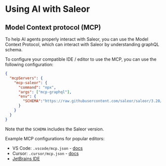 # Using AI with Saleor

## Model Context protocol (MCP)

To help AI agents properly interact with Saleor, you can use the Model Context Protocol, which can interact with Saleor by understanding graphQL schema.

To configure your compatible IDE / editor to use the MCP, you can use the following configuration:

```json
{
  "mcpServers": {
    "mcp-saleor": {
      "command": "npx",
      "args": ["mcp-graphql"],
      "env": {
        "SCHEMA":"https://raw.githubusercontent.com/saleor/saleor/3.20/saleor/graphql/schema.graphql"
      }
    }
  }
}

```

Note that the `SCHEMA` includes the Saleor version.

Example MCP configurations for popular editors:
- VS Code: `.vscode/mcp.json` - [docs](https://code.visualstudio.com/docs/copilot/chat/mcp-servers)
- Cursor: `.cursor/mcp.json` - [docs](https://docs.cursor.com/context/model-context-protocol#configuration-locations)
- [JetBrains IDE](https://www.jetbrains.com/help/ai-assistant/configure-an-mcp-server.html)

